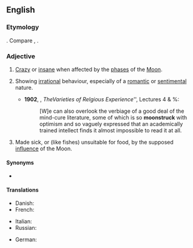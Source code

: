 ==English==

===Etymology===
{{compound|moon|struck|lang=en}}. Compare {{cog|nds-de|maansüchtig}}, {{cog|de|mondsüchtig}}.

===Adjective===
{{en-adj}}

# {{lb|en|obsolete}} [[crazy|Crazy]] or [[insane]] when affected by the [[phase]]s of the [[Moon]].
# {{lb|en|by extension}} Showing [[irrational]] behaviour, especially of a [[romantic]] or [[sentimental]] nature.
#* '''1902''', {{w|William James}}, ''TheVarieties of Relgious Experience'''', Lectures 4 & %:
#*: [W]e can also overlook the verbiage of a good deal of the mind-cure literature, some of which is so '''moonstruck''' with optimism and so vaguely expressed that an academically trained intellect finds it almost impossible to read it at all.
# {{lb|en|obsolete}} Made sick, or (like fishes) unsuitable for food, by the supposed [[influence]] of the Moon.

====Synonyms====
* {{l|en|moonstricken}}

====Translations====
{{trans-top|crazy or insane when affected by the phases of the Moon}}
* Danish: {{t|da|månesyg|c}}
* French: {{t+|fr|lunatique|m|f}}
{{trans-mid}}
* Italian: {{t+|it|lunatico|m}} {{qualifier|obsolete}}
* Russian: {{t+|ru|лунатик|m|sc=Cyrl}}
{{trans-bottom}}

{{trans-top|showing irrational behaviour, especially of a romantic or sentimental nature}}
{{trans-mid}}
{{trans-bottom}}

{{trans-top|made sick, or (like fishes) unsuitable for food, by the supposed influence of the Moon}}
{{trans-mid}}
{{trans-bottom}}

{{checktrans-top}}
* German: {{t+check|de|mondsüchtig}}
{{trans-mid}}
{{trans-bottom}}

{{Webster 1913}}